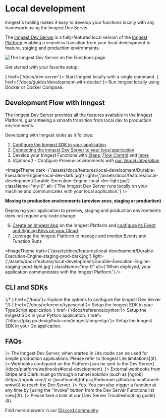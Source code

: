 
# Local development

Inngest's tooling makes it easy to develop your functions locally with any framework using the Inngest Dev Server.

The [Inngest Dev Server](/docs/dev-server) is a fully-featured local version of the [Inngest Platform](/docs/platform/deployment) enabling a seamless transition from your local development to feature, staging and production environments.

![The Inngest Dev Server on the Functions page](/assets/docs/features/local-development/DevServer-functions.jpg)


Get started with your favorite setup:


<CardGroup cols={2}>
  <Card title="Inngest Dev Server" icon={<RunsIcon />} href={'/docs/dev-server'}>
    Start Inngest locally with a single command.
  </Card>
  <Card title="Development with Docker" icon={<SquaresIcon />} href={'/docs/guides/development-with-docker'}>
    Run Inngest locally using Docker or Docker Compose.
  </Card>
</CardGroup>

## Development Flow with Inngest

The Inngest Dev Server provides all the features available in the Inngest Platform, guaranteeing a smooth transition from local dev to production environments.

Developing with Inngest looks as it follows:

1. [Configure the Inngest SDK in your application](/docs/inngest-tour/1-setup-inngest)
2. [Connecting the Inngest Dev Server to your local application](/docs/inngest-tour/2-your-first-function)
3. Develop your Inngest Functions with [Steps](/docs/features/inngest-functions/steps-workflows), [Flow Control](/docs/guides/flow-control) and [more](/docs/features/inngest-functions)
5. _(Optional) - Configure Preview environments with [our Vercel Integration](/docs/deploy/vercel)_

<ImageTheme
  dark={'/assets/docs/features/local-development/Durable-Execution-Engine-local-dev-dark.jpg'}
  light={'/assets/docs/features/local-development/Durable-Execution-Engine-local-dev-light.jpg'}
  className="my-0"
  alt={'The Inngest Dev Server runs locally on your machine and communicates with your local application.'}
/>

**Moving to production environments (preview envs, staging or production)**

Deploying your application to preview, staging and production environments does not require any code change:

6. [Create an Inngest App](/docs/apps) on the Inngest Platform and [configure its Event and Signing Keys on your Cloud](/docs/platform/deployment).
7. Leverage the Inngest Platform to manage and monitor Events and Function Runs

<ImageTheme
  dark={'/assets/docs/features/local-development/Durable-Execution-Engine-staging-prod-dark.jpg'}
  light={'/assets/docs/features/local-development/Durable-Execution-Engine-staging-prod-light.jpg'}
  className="my-0"
  alt={'When deployed, your application communicates with the Inngest Platform.'}
/>


## CLI and SDKs

<CardGroup cols={1}>
  {/* <Card title="Inngest CLI" icon={<CLIIcon />} href={'/todo'}>
    Explore the options to configure the Inngest Dev Server
  </Card> */}
  <Card title="TypeScript SDK" icon={<TypeScriptIcon />} href={'/docs/reference/typescript'}>
    Setup the Inngest SDK in your TypeScript application.
  </Card>
  <Card title="Python SDK" icon={<PythonIcon />} href={'/docs/reference/python'}>
    Setup the Inngest SDK in your Python application.
  </Card>
  <Card title="Go SDK" icon={<GoIcon />} href={'https://pkg.go.dev/github.com/inngest/inngestgo'}>
    Setup the Inngest SDK in your Go application.
  </Card>
</CardGroup>


## FAQs

<CardGroup cols={1}>
  <Card title="Can I run the Inngest Dev Server in production?" icon={<QuestionIcon />}>
    The Inngest Dev Server, when started in Lite mode can be used for simple production applications.
    Please refer to [Inngest Lite limitations](#).
  </Card>
  <Card title="How do I test webhooks locally?" icon={<QuestionIcon />}>
    Webhooks configured on the Platform [can be sent to the Dev Server](/docs/platform/webhooks#local-development).
  </Card>
  <Card title="How do I work with Stripe or Clerk webhooks locally?" icon={<QuestionIcon />}>
    External webhooks from Stripe and Clerk must go through a tunnel solution (such as [ngrok](https://ngrok.com/) or [localtunnel](https://theboroer.github.io/localtunnel-www/)) to reach the Dev Server.
  </Card>
  <Card title="Are CRONs supported locally?" icon={<QuestionIcon />}>
    Yes. You can also trigger a function at any time by [using the "Invoke" button from the Dev Server Functions list view](#).
  </Card>
  <Card title="The Dev Server does not locate my local application" icon={<QuestionIcon />}>
    Please take a look at our [Dev Server Troubleshooting guide](#).
  </Card>
</CardGroup>

Find more answers in our [Discord community](/discord).

